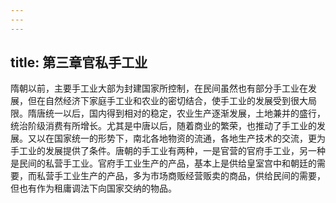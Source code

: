 ```yaml
---
---
---
```

title: 第三章官私手工业
---







隋朝以前，主要手工业大部为封建国家所控制，在民间虽然也有部分手工业在发展，但在自然经济下家庭手工业和农业的密切结合，使手工业的发展受到很大局限。隋唐统一以后，国内得到相对的稳定，农业生产逐渐发展，土地兼并的盛行，统治阶级消费有所增长。尤其是中唐以后，随着商业的繁荣，也推动了手工业的发展。又以在国家统一的形势下，南北各地物资的流通，各地生产技术的交流，更为手工业的发展提供了条件。唐朝的手工业有两种，一是官营的官府手工业，另一种是民间的私营手工业。官府手工业生产的产品，基本上是供给皇室宫中和朝廷的需要，而私营手工业生产的产品，多为市场商贩经营贩卖的商品，供给民间的需要，但也有作为租庸调法下向国家交纳的物品。